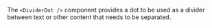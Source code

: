 The `<DividerDot />` component provides a dot to be used as a divider between text or other content
that needs to be separated.
